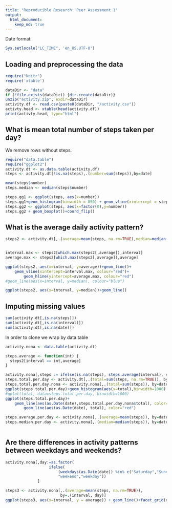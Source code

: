 ```yaml
---
title: "Reproducible Research: Peer Assessment 1"
output: 
  html_document:
    keep_md: true
---
```



Date format:
```r
Sys.setlocale("LC_TIME", 'en_US.UTF-8')
```

## Loading and preprocessing the data
```r
require("knitr")
require('xtable')

dataDir <- "data"
if (!file.exists(dataDir)) {dir.create(dataDir)}
unzip("activity.zip", exdir=dataDir)
activity.df <- read.csv(paste0(dataDir, "/activity.csv"))
activty.head <- xtable(head(activity.df))
print(activty.head, type="html")
```


## What is mean total number of steps taken per day?

We remove rows without steps.
```r
require("data.table")
require("ggplot2")
activity.dt <- as.data.table(activity.df)
steps <- activity.dt[!is.na(steps),.(number=sum(steps)),by=date]

mean(steps$number)
steps.median <- median(steps$number)

steps.gg1 <- ggplot(steps, aes(x=number))
steps.gg1+geom_histogram(binwidth = 850) + geom_vline(xintercept = steps.median, colour = "red")
steps.gg2 <- ggplot(steps, aes(x=factor(0),y=number))
steps.gg2 + geom_boxplot()+coord_flip()
```


## What is the average daily activity pattern?


```r
steps2 <- activity.dt[,.(average=mean(steps, na.rm=TRUE),median=median(steps, na.rm=TRUE)),by=interval]


interval.max <- steps2[which.max(steps2[,average]),interval]
average.max <- steps2[which.max(steps2[,average]),average]

ggplot(steps2, aes(x=interval, y=average))+geom_line()+
    geom_vline(xintercept=interval.max, colour="red")+
        geom_hline(yintercept=average.max, colour="red")
#geom_line(aes(x=interval, y=median), colour="blue")

ggplot(steps2, aes(x=interval, y=median))+geom_line()


```
## Imputing missing values

```r
sum(activity.dt[,is.na(steps)])
sum(activity.dt[,is.na(interval)])
sum(activity.dt[,is.na(date)])
```

In order to clone we wrap by data.table

```r
activity.nona <- data.table(activity.dt)

steps.average <- function(int) {
  steps2[interval == int,average]
}

activity.nona[,steps := ifelse(is.na(steps), steps.average(interval), steps)]
steps.total.per.day <- activity.dt[,.(total=sum(steps, na.rm=TRUE)), by=date]
steps.total.per.day.nona <- activity.nona[,.(total=sum(steps)), by=date]
ggplot(steps.total.per.day)+geom_histogram(aes(x=total),binwidth=1000)
#qplot(total, data=steps.total.per.day, binwidth=1000)
ggplot(steps.total.per.day)+
    geom_line(aes(as.Date(date),steps.total.per.day.nona$total), color="blue")+
        geom_line(aes(as.Date(date), total), color="red")

steps.average.per.day <- activity.nona[,.(average=mean(steps)), by=date]
steps.median.per.day <- activity.nona[,.(median=median(steps)), by=date]



```

## Are there differences in activity patterns between weekdays and weekends?

```r
activity.nona[,day:=as.factor(
                   ifelse(
                       (weekdays(as.Date(date)) %in% c("Saturday","Sunday")),
                       "weekend","weekday"))
              ]

steps3 <- activity.nona[,.(average=mean(steps, na.rm=TRUE)),
                        by=.(interval, day)]
ggplot(steps3, aes(x=interval, y = average)) + geom_line()+facet_grid(day ~ .)
```
